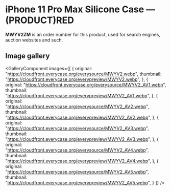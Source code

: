 
# iPhone 11 Pro Max Silicone Case — (PRODUCT)RED

<Callout type='info' emoji='👉🏻'>**MWYV2ZM** is an order number for this product, used for search engines, auction websites and such.</Callout>

## Image gallery

<GalleryComponent
    images={[
      {
        original: "https://cloudfront.everycase.org/everysource/MWYV2.webp",
        thumbnail: "https://cloudfront.everycase.org/everypreview/MWYV2.webp",
      },
      {
        original: "https://cloudfront.everycase.org/everysource/MWYV2_AV1.webp",
        thumbnail: "https://cloudfront.everycase.org/everypreview/MWYV2_AV1.webp",
      },
      {
        original: "https://cloudfront.everycase.org/everysource/MWYV2_AV2.webp",
        thumbnail: "https://cloudfront.everycase.org/everypreview/MWYV2_AV2.webp",
      },
      {
        original: "https://cloudfront.everycase.org/everysource/MWYV2_AV3.webp",
        thumbnail: "https://cloudfront.everycase.org/everypreview/MWYV2_AV3.webp",
      },
      {
        original: "https://cloudfront.everycase.org/everysource/MWYV2_AV4.webp",
        thumbnail: "https://cloudfront.everycase.org/everypreview/MWYV2_AV4.webp",
      },
      {
        original: "https://cloudfront.everycase.org/everysource/MWYV2_AV5.webp",
        thumbnail: "https://cloudfront.everycase.org/everypreview/MWYV2_AV5.webp",
      }
    ]}
  />
